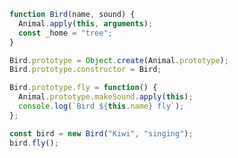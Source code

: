 ```js
function Bird(name, sound) {
  Animal.apply(this, arguments);
  const _home = "tree"; 
}

Bird.prototype = Object.create(Animal.prototype);
Bird.prototype.constructor = Bird;

Bird.prototype.fly = function() {
  Animal.prototype.makeSound.apply(this);
  console.log(`Bird ${this.name} fly`);
};

const bird = new Bird("Kiwi", "singing");
bird.fly();
```